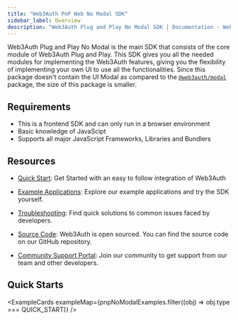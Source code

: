 ```yaml
---
title: "Web3Auth PnP Web No Modal SDK"
sidebar_label: Overview
description: "Web3Auth Plug and Play No Modal SDK | Documentation - Web3Auth"
---
```



Web3Auth Plug and Play No Modal is the main SDK that consists of the core module of Web3Auth Plug
and Play. This SDK gives you all the needed modules for implementing the Web3Auth features, giving
you the flexibility of implementing your own UI to use all the functionalities. Since this package
doesn't contain the UI Modal as compared to the [`@web3auth/modal`](/sdk/pnp/web/modal) package, the
size of this package is smaller.

## Requirements

- This is a frontend SDK and can only run in a browser environment
- Basic knowledge of JavaScipt
- Supports all major JavaScript Frameworks, Libraries and Bundlers

## Resources

- [Quick Start](/quick-start?product=PNP&sdk=PNP_NO_MODAL&framework=REACT&stepIndex=0): Get Started
  with an easy to follow integration of Web3Auth

- [Example Applications](./examples): Explore our example applications and try the SDK yourself.

- [Troubleshooting](/troubleshooting): Find quick solutions to common issues faced by developers.

- [Source Code](https://github.com/Web3Auth/web3auth-web/): Web3Auth is open sourced. You can find
  the source code on our GitHub repository.

- [Community Support Portal](https://web3auth.io/community/c/help-pnp/pnp-web/7): Join our community
  to get support from our team and other developers.

## Quick Starts

<ExampleCards exampleMap={pnpNoModalExamples.filter((obj) => obj.type === QUICK_START)} />
